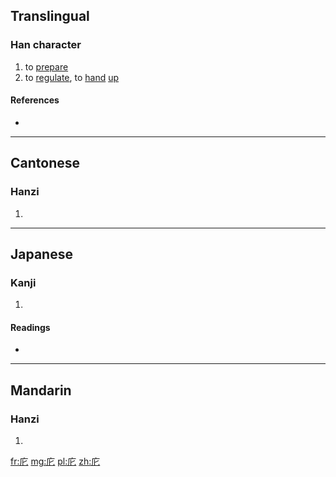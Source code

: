 ==Translingual==

===Han character===
{{Han char|rn=53|rad=广|as=02|sn=5|four=0021<sub>1</sub>|canj=戈心 (IP), X戈心 (XIP)|ids=⿸[[广]][[匕]]}}

# to [[prepare]]
# to [[regulate]], to [[hand]] [[up]]

====References====
* {{Han ref|kx=0343.060|dkj=09222|dj=0652.150|hdz=20873.020|uh=5E80|ud=24192|bh=C979|bd=51577}}

----

==Cantonese==

===Hanzi===
{{yue-hanzi|jyut=[[pei2]], [[pei5]]|y=pei2, pei5}}

# {{defn|lang=yue|sort=广02}}

----

==Japanese==

===Kanji===
{{ja-kanji|grade=|rs=广02}}

# {{defn|lang=ja|sort=广02}}

====Readings====
* {{ja-readings|on=[[ひ]] (hi), [[へい]] (hei), [[はい]] (hai)|kun=[[おさめる]] (osameru)}}

----

==Mandarin==

===Hanzi===
{{cmn-hanzi|pin=[[pǐ]] ([[pi3]]), [[wú]] ([[wu2]])|wg=p'i<sup>3</sup>, wu<sup>2</sup>}}

# {{defn|lang=cmn|sort=广02}}

[[fr:庀]]
[[mg:庀]]
[[pl:庀]]
[[zh:庀]]